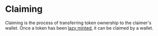 # Claiming

Claiming is the process of transferring token ownership to the claimer's wallet.
Once a token has been [lazy minted](/glossary/lazy-minted), it can be claimed by a wallet.
